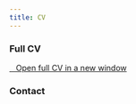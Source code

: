 ```yaml
---
title: CV
---
```


### Full CV

<a href="cv.pdf" class="btn btn-primary btn-sm" target="_blank" role="button"><i class="bi bi-window"></i>&nbsp;&nbsp;&nbsp;Open full CV in a new window</a>

### Contact
